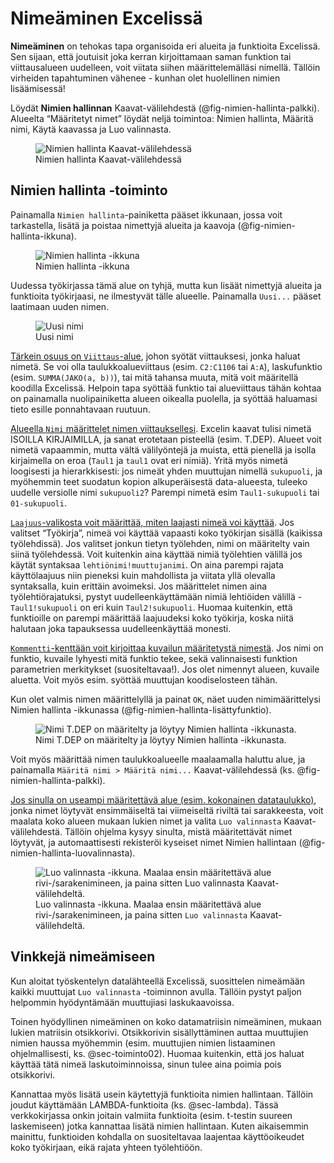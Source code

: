 # Nimeäminen Excelissä {#sec-nimeäminen-excelissä}

**Nimeäminen** on tehokas tapa organisoida eri alueita ja funktioita Excelissä. Sen sijaan, että joutuisit joka kerran kirjoittamaan saman funktion tai viittausalueen uudelleen, voit viitata siihen määrittelemälläsi nimellä. Tällöin virheiden tapahtuminen vähenee - kunhan olet huolellinen nimien lisäämisessä!

Löydät **Nimien hallinnan** Kaavat-välilehdestä (@fig-nimien-hallinta-palkki). Alueelta "Määritetyt nimet" löydät neljä toimintoa: Nimien hallinta, Määritä nimi, Käytä kaavassa ja Luo valinnasta.

![Nimien hallinta Kaavat-välilehdessä](../../pics/nimien_hallinta/nimien_hallinta_palkki.PNG){#fig-nimien-hallinta-palkki fig-alt="Kuvakaappaus Nimien hallinta -alueesta Kaavat-välilehdessä Excelissä."}

## Nimien hallinta -toiminto {#sec-nimien-hallinta--toiminto}

Painamalla `Nimien hallinta`-painiketta pääset ikkunaan, jossa voit tarkastella, lisätä ja poistaa nimettyjä alueita ja kaavoja (@fig-nimien-hallinta-ikkuna).

![Nimien hallinta -ikkuna](../../pics/nimien_hallinta/nimien_hallinta_ikkuna.png){#fig-nimien-hallinta-ikkuna fig-alt="Kuvakaappaus Nimien hallinta -ikkunasta Excelissä. Alue on tyhjä."}

Uudessa työkirjassa tämä alue on tyhjä, mutta kun lisäät nimettyjä alueita ja funktioita työkirjaasi, ne ilmestyvät tälle alueelle. Painamalla `Uusi...` pääset laatimaan uuden nimen.

![Uusi nimi](../../pics/nimien_hallinta/nimien_hallinta_lisää.png){#fig-nimien-hallinta-lisää fig-alt="Kuvakaappaus Uusi nimi -ikkunasta nimien hallinnasta Excelissä. Ikkunassa on lisätty funktio T.DEP, jonka kommentti kertoo sen olevan parittaisen t-testin kaava. Viittauskaavaa ei näe kokonaan kuvassa."}

[Tärkein osuus on `Viittaus`-alue]{.underline}, johon syötät viittauksesi, jonka haluat nimetä. Se voi olla taulukkoalueviittaus (esim. `C2:C1106` tai `A:A`), laskufunktio (esim. `SUMMA(JAKO(a, b))`), tai mitä tahansa muuta, mitä voit määritellä koodilla Excelissä. Helpoin tapa syöttää funktio tai alueviittaus tähän kohtaa on painamalla nuolipainiketta alueen oikealla puolella, ja syöttää haluamasi tieto esille ponnahtavaan ruutuun.

[Alueella `Nimi` määrittelet nimen viittauksellesi]{.underline}. Excelin kaavat tulisi nimetä ISOILLA KIRJAIMILLA, ja sanat erotetaan pisteellä (esim. T.DEP). Alueet voit nimetä vapaammin, mutta vältä välilyöntejä ja muista, että pienellä ja isolla kirjaimella on eroa (`Taul1` ja `taul1` ovat eri nimiä). Yritä myös nimetä loogisesti ja hierarkkisesti: jos nimeät yhden muuttujan nimellä `sukupuoli`, ja myöhemmin teet suodatun kopion alkuperäisestä data-alueesta, tuleeko uudelle versiolle nimi `sukupuoli2`? Parempi nimetä esim `Taul1-sukupuoli` tai `01-sukupuoli`.

[`Laajuus`-valikosta voit määrittää, miten laajasti nimeä voi käyttää]{.underline}. Jos valitset "Työkirja", nimeä voi käyttää vapaasti koko työkirjan sisällä (kaikissa työlehdissä). Jos valitset jonkun tietyn työlehden, nimi on määritelty vain siinä työlehdessä. Voit kuitenkin aina käyttää nimiä työlehtien välillä jos käytät syntaksaa `lehtiönimi!muuttujanimi`. On aina parempi rajata käyttölaajuus niin pieneksi kuin mahdollista ja viitata yllä olevalla syntaksalla, kuin erittäin avoimeksi. Jos määrittelet nimen aina työlehtiörajatuksi, pystyt uudelleenkäyttämään nimiä lehtiöiden välillä - `Taul1!sukupuoli` on eri kuin `Taul2!sukupuoli`. Huomaa kuitenkin, että funktioille on parempi määrittää laajuudeksi koko työkirja, koska niitä halutaan joka tapauksessa uudelleenkäyttää monesti.

[`Kommentti`-kenttään voit kirjoittaa kuvailun määritetystä nimestä]{.underline}. Jos nimi on funktio, kuvaile lyhyesti mitä funktio tekee, sekä valinnaisesti funktion parametrien merkitykset (suositeltavaa!). Jos olet nimennyt alueen, kuvaile aluetta. Voit myös esim. syöttää muuttujan koodiselosteen tähän.

Kun olet valmis nimen määrittelyllä ja painat `OK`, näet uuden nimimäärittelysi Nimien hallinta -ikkunassa (@fig-nimien-hallinta-lisättyfunktio).

![Nimi T.DEP on määritelty ja löytyy Nimien hallinta -ikkunasta.](../../pics/nimien_hallinta/nimien_hallinta_lisättyfunktio.png){#fig-nimien-hallinta-lisättyfunktio fig-alt="Rajattu kuvakaappaus Nimien hallinta -ikkunasta. Alueella on yksi määritetty nimi, nimeltä T.DEP. Nimi viittaa LAMBDA-funktioon, jota ei nähdä kokonaisuudessaan, ja kommentti kertoo sen olevan parittaisen t-testin kaava jonka laajuus on koko työkirja."}

Voit myös määrittää nimen taulukkoalueelle maalaamalla haluttu alue, ja painamalla `Määritä nimi > Määritä nimi...` Kaavat-välilehdessä (ks. @fig-nimien-hallinta-palkki).

[Jos sinulla on useampi määritettävä alue (esim. kokonainen datataulukko)]{.underline}, jonka nimet löytyvät ensimmäiseltä tai viimeiseltä riviltä tai sarakkeesta, voit maalata koko alueen mukaan lukien nimet ja valita `Luo valinnasta` Kaavat-välilehdestä. Tällöin ohjelma kysyy sinulta, mistä määritettävät nimet löytyvät, ja automaattisesti rekisteröi kyseiset nimet Nimien hallintaan (@fig-nimien-hallinta-luovalinnasta).

![Luo valinnasta -ikkuna. Maalaa ensin määritettävä alue rivi-/sarakenimineen, ja paina sitten `Luo valinnasta` Kaavat-välilehdeltä.](../../pics/nimien_hallinta/nimien_hallinta_luovalinnasta.png){#fig-nimien-hallinta-luovalinnasta fig-alt="Kuvakaappaus Nimien luominen valinnasta -ikkunasta."}

## Vinkkejä nimeämiseen {#sec-vinkkejä-nimeämiseen}

Kun aloitat työskentelyn datalähteellä Excelissä, suosittelen nimeämään kaikki muuttujat `Luo valinnasta` -toiminnon avulla. Tällöin pystyt paljon helpommin hyödyntämään muuttujiasi laskukaavoissa.

Toinen hyödyllinen nimeäminen on koko datamatriisin nimeäminen, mukaan lukien matriisin otsikkorivi. Otsikkorivin sisällyttäminen auttaa muuttujien nimien haussa myöhemmin (esim. muuttujien nimien listaaminen ohjelmallisesti, ks. @sec-toiminto02). Huomaa kuitenkin, että jos haluat käyttää tätä nimeä laskutoiminnoissa, sinun tulee aina poimia pois otsikkorivi.

Kannattaa myös lisätä usein käytettyjä funktioita nimien hallintaan. Tällöin joudut käyttämään LAMBDA-funktioita (ks. @sec-lambda). Tässä verkkokirjassa onkin joitain valmiita funktioita (esim. t-testin suureen laskemiseen) jotka kannattaa lisätä nimien hallintaan. Kuten aikaisemmin mainittu, funktioiden kohdalla on suositeltavaa laajentaa käyttöoikeudet koko työkirjaan, eikä rajata yhteen työlehtiöön.
